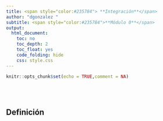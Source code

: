```yaml
---
title: <span style="color:#235784"> **Integración**</span>  
author: "dgonzalez "
subtitle: <span style="color:#235784">**Módulo 0**</span> 
output:
  html_document:
    toc: no
    toc_depth: 2
    toc_float: yes
    code_folding: hide
    css: style.css
---  
```

```r
knitr::opts_chunk$set(echo = TRUE,comment = NA)


```


<br/><br/>


<div class="content-box-blue">
## **Definición**

</div>

